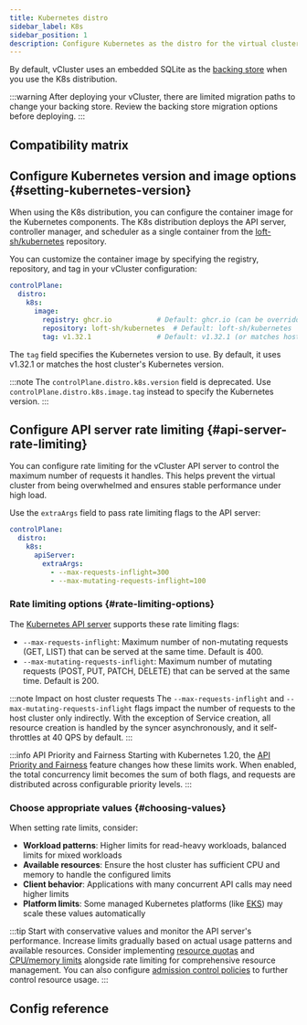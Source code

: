 ```yaml
---
title: Kubernetes distro
sidebar_label: K8s
sidebar_position: 1
description: Configure Kubernetes as the distro for the virtual cluster.
---
```



<DefaultDistroNote/>

By default, <GlossaryTerm term="vcluster">vCluster</GlossaryTerm> uses an embedded SQLite as the [backing store](../backing-store/README.mdx) when you use the <GlossaryTerm term="k8s">K8s</GlossaryTerm> distribution.

:::warning
After deploying your vCluster, there are limited migration paths to change your backing store. Review the backing store migration options before deploying.
:::

## Compatibility matrix

<K8sCompat/>

## Configure Kubernetes version and image options {#setting-kubernetes-version}

When using the K8s distribution, you can configure the container image for the Kubernetes components. The K8s distribution deploys the <GlossaryTerm term="api-server">API server</GlossaryTerm>, controller manager, and scheduler as a single container from the [loft-sh/kubernetes](https://github.com/loft-sh/kubernetes) repository.

You can customize the container image by specifying the registry, repository, and tag in your vCluster configuration:

```yaml title="vcluster.yaml"
controlPlane:
  distro:
    k8s:
      image:
        registry: ghcr.io           # Default: ghcr.io (can be overridden globally with controlPlane.advanced.defaultImageRegistry)
        repository: loft-sh/kubernetes  # Default: loft-sh/kubernetes
        tag: v1.32.1                # Default: v1.32.1 (or matches host Kubernetes version)
```

The `tag` field specifies the Kubernetes version to use. By default, it uses v1.32.1 or matches the <GlossaryTerm term="host-cluster">host cluster</GlossaryTerm>'s Kubernetes version.

:::note
The `controlPlane.distro.k8s.version` field is deprecated. Use `controlPlane.distro.k8s.image.tag` instead to specify the Kubernetes version.
:::

## Configure API server rate limiting {#api-server-rate-limiting}

You can configure rate limiting for the vCluster API server to control the maximum number of requests it handles. This helps prevent the <GlossaryTerm term="virtual-cluster">virtual cluster</GlossaryTerm> from being overwhelmed and ensures stable performance under high load.

Use the `extraArgs` field to pass rate limiting flags to the API server:

```yaml title="vcluster.yaml"
controlPlane:
  distro:
    k8s:
      apiServer:
        extraArgs:
          - --max-requests-inflight=300
          - --max-mutating-requests-inflight=100
```

### Rate limiting options {#rate-limiting-options}

The [Kubernetes API server](https://kubernetes.io/docs/reference/command-line-tools-reference/kube-apiserver/) supports these rate limiting flags:

- `--max-requests-inflight`: Maximum number of non-mutating requests (GET, LIST) that can be served at the same time. Default is 400.
- `--max-mutating-requests-inflight`: Maximum number of mutating requests (POST, PUT, PATCH, DELETE) that can be served at the same time. Default is 200.

:::note Impact on host cluster requests
The `--max-requests-inflight` and `--max-mutating-requests-inflight` flags impact the number of requests to the host cluster only indirectly. With the exception of Service creation, all resource creation is handled by the syncer asynchronously, and it self-throttles at 40 QPS by default.
:::

:::info API Priority and Fairness
Starting with Kubernetes 1.20, the [API Priority and Fairness](https://kubernetes.io/docs/concepts/cluster-administration/flow-control/) feature changes how these limits work. When enabled, the total concurrency limit becomes the sum of both flags, and requests are distributed across configurable priority levels.
:::

### Choose appropriate values {#choosing-values}

When setting rate limits, consider:

- **Workload patterns**: Higher limits for read-heavy workloads, balanced limits for mixed workloads
- **Available resources**: Ensure the host cluster has sufficient CPU and memory to handle the configured limits
- **Client behavior**: Applications with many concurrent API calls may need higher limits
- **Platform limits**: Some managed Kubernetes platforms (like [EKS](https://docs.aws.amazon.com/eks/latest/best-practices/scale-control-plane.html)) may scale these values automatically

:::tip
Start with conservative values and monitor the API server's performance. Increase limits gradually based on actual usage patterns and available resources. Consider implementing [resource quotas](../../../policies/resource-quota.mdx) and [CPU/memory limits](../../../../../troubleshoot/configure-memory-limits.mdx) alongside rate limiting for comprehensive resource management. You can also configure [admission control policies](../../../policies/admission-control.mdx) to further control resource usage.
:::

## Config reference

<DistroK8s/>
